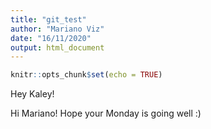 ```yaml
---
title: "git_test"
author: "Mariano Viz"
date: "16/11/2020"
output: html_document
---
```


```r
knitr::opts_chunk$set(echo = TRUE)
```

Hey Kaley!

Hi Mariano! Hope your Monday is going well :)